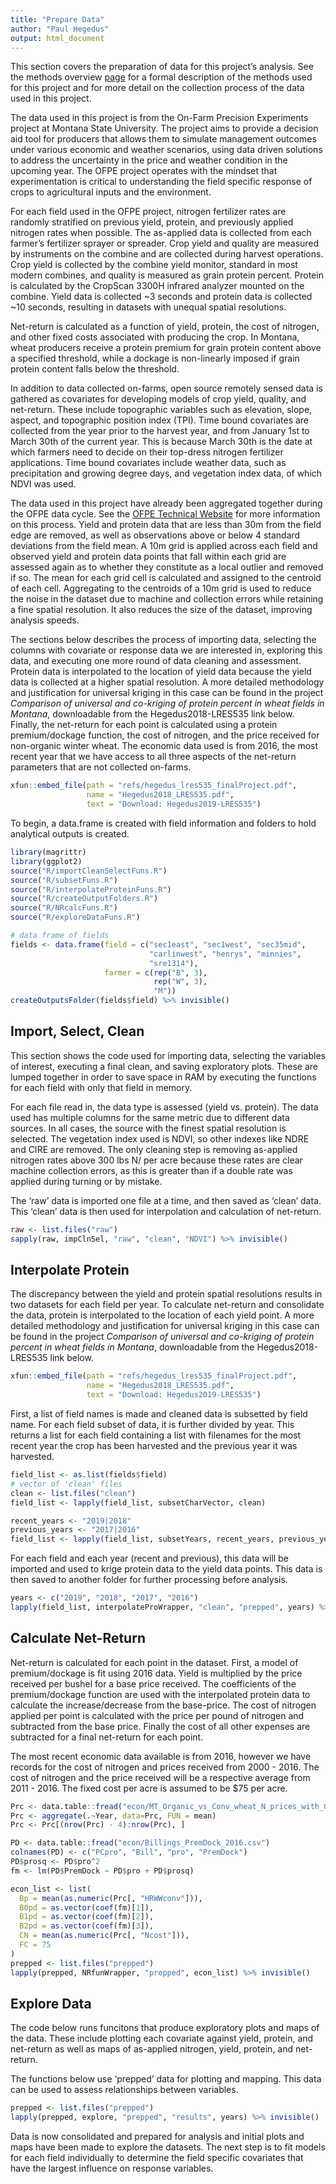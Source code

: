 ```yaml
---
title: "Prepare Data"
author: "Paul Hegedus"
output: html_document
---
```

This section covers the preparation of data for this project's analysis. See the methods overview [page](methods.html) for a formal description of the methods used for this project and for more detail on the collection process of the data used in this project.

The data used in this project is from the On-Farm Precision Experiments project at Montana State University. The project aims to provide a decision aid tool for producers that allows them to simulate management outcomes under various economic and weather scenarios, using data driven solutions to address the uncertainty in the price and weather condition in the upcoming year. The OFPE project operates with the mindset that experimentation is critical to understanding the field specific response of crops to agricultural inputs and the environment. 

For each field used in the OFPE project, nitrogen fertilizer rates are randomly stratified on previous yield, protein, and previously applied nitrogen rates when possible. The as-applied data is collected from each farmer's fertilizer sprayer or spreader. Crop yield and quality are measured by instruments on the combine and are collected during harvest operations. Crop yield is collected by the combine yield monitor, standard in most modern combines, and quality is measured as grain protein percent. Protein is calculated by the CropScan 3300H infrared analyzer mounted on the combine. Yield data is collected ~3 seconds and protein data is collected ~10 seconds, resulting in datasets with unequal spatial resolutions. 

Net-return is calculated as a function of yield, protein, the cost of nitrogen, and other fixed costs associated with producing the crop. In Montana, wheat producers receive a protein premium for grain protein content above a specified threshold, while a dockage is non-linearly imposed if grain protein content falls below the threshold.

In addition to data collected on-farms, open source remotely sensed data is gathered as covariates for developing models of crop yield, quality, and net-return. These include topographic variables such as elevation, slope, aspect, and topographic position index (TPI). Time bound covariates are collected from the year prior to the harvest year, and from January 1st to March 30th of the current year. This is because March 30th is the date at which farmers need to decide on their top-dress nitrogen fertilizer applications. Time bound covariates include weather data, such as precipitation and growing degree days, and vegetation index data, of which NDVI was used. 

The data used in this project have already been aggregated together during the OFPE data cycle. See the [OFPE Technical Website](https://paulhegedus.github.io/OFPE-Website/) for more information on this process. Yield and protein data that are less than 30m from the field edge are removed, as well as observations above or below 4 standard deviations from the field mean. A 10m grid is applied across each field and observed yield and protein data points that fall within each grid are assessed again as to whether they constitute as a local outlier and removed if so. The mean for each grid cell is calculated and assigned to the centroid of each cell. Aggregating to the centroids of a 10m grid is used to reduce the noise in the dataset due to machine and collection errors while retaining a fine spatial resolution. It also reduces the size of the dataset, improving analysis speeds.

The sections below describes the process of importing data, selecting the columns with covariate or response data we are interested in, exploring this data, and executing one more round of data cleaning and assessment. Protein data is interpolated to the location of yield data because the yield data is collected at a higher spatial resolution. A more detailed methodology and justification for universal kriging in this case can be found in the project *Comparison of universal and co-kriging of protein percent in wheat fields in Montana*, downloadable from the Hegedus2018-LRES535 link below. Finally, the net-return for each point is calculated using a protein premium/dockage function, the cost of nitrogen, and the price received for non-organic winter wheat. The economic data used is from 2016, the most recent year that we have access to all three aspects of the net-return parameters that are not collected on-farms.

```r
xfun::embed_file(path = "refs/hegedus_lres535_finalProject.pdf", 
                 name = "Hegedus2018_LRES535.pdf", 
                 text = "Download: Hegedus2019-LRES535")
```

To begin, a data.frame is created with field information and folders to hold analytical outputs is created.

```r
library(magrittr)
library(ggplot2)
source("R/importCleanSelectFuns.R")
source("R/subsetFuns.R")
source("R/interpolateProteinFuns.R")
source("R/createOutputFolders.R")
source("R/NRcalcFuns.R")
source("R/exploreDataFuns.R")

# data frame of fields
fields <- data.frame(field = c("sec1east", "sec1west", "sec35mid", 
                               "carlinwest", "henrys", "minnies",
                               "sre1314"),
                     farmer = c(rep("B", 3),
                                rep("W", 3),
                                "M"))
createOutputsFolder(fields$field) %>% invisible()
```

## Import, Select, Clean
This section shows the code used for importing data, selecting the variables of interest, executing a final clean, and saving exploratory plots. These are lumped together in order to save space in RAM by executing the functions for each field with only that field in memory. 

For each file read in, the data type is assessed (yield vs. protein). The data used has multiple columns for the same metric due to different data sources. In all cases, the source with the finest spatial resolution is selected. The vegetation index used is NDVI, so other indexes like NDRE and CIRE are removed. The only cleaning step is removing as-applied nitrogen rates above 300 lbs N/ per acre because these rates are clear machine collection errors, as this is greater than if a double rate was applied during turning or by mistake. 

The 'raw' data is imported one file at a time, and then saved as 'clean' data. This 'clean' data is then used for interpolation and calculation of net-return.

```r
raw <- list.files("raw") 
sapply(raw, impClnSel, "raw", "clean", "NDVI") %>% invisible()
```

## Interpolate Protein
The discrepancy between the yield and protein spatial resolutions results in two datasets for each field per year. To calculate net-return and consolidate the data, protein is interpolated to the location of each yield point. A more detailed methodology and justification for universal kriging in this case can be found in the project *Comparison of universal and co-kriging of protein percent in wheat fields in Montana*, downloadable from the Hegedus2018-LRES535 link below.

```r
xfun::embed_file(path = "refs/hegedus_lres535_finalProject.pdf", 
                 name = "Hegedus2018_LRES535.pdf", 
                 text = "Download: Hegedus2019-LRES535")
```

\newline

First, a list of field names is made and cleaned data is subsetted by field name. For each field subset of data, it is further divided by year. This returns a list for each field containing a list with filenames for the most recent year the crop has been harvested and the previous year it was harvested.

```r
field_list <- as.list(fields$field)
# vector of 'clean' files
clean <- list.files("clean") 
field_list <- lapply(field_list, subsetCharVector, clean)

recent_years <- "2019|2018"
previous_years <- "2017|2016"
field_list <- lapply(field_list, subsetYears, recent_years, previous_years)
```

For each field and each year (recent and previous), this data will be imported and used to krige protein data to the yield data points. This data is then saved to another folder for further processing before analysis. 

```r
years <- c("2019", "2018", "2017", "2016")
lapply(field_list, interpolateProWrapper, "clean", "prepped", years) %>% invisible()
```

## Calculate Net-Return
Net-return is calculated for each point in the dataset. First, a model of premium/dockage is fit using 2016 data. Yield is multiplied by the price received per bushel for a base price received. The coefficients of the premium/dockage function are used with the interpolated protein data to calculate the increase/decrease from the base-price. The cost of nitrogen applied per point is calculated with the price per pound of nitrogen and subtracted from the base price. Finally the cost of all other expenses are subtracted for a final net-return for each point.

The most recent economic data available is from 2016, however we have records for the cost of nitrogen and prices received from 2000 - 2016. The cost of nitrogen and the price received will be a respective average from 2011 - 2016. The fixed cost per acre is assumed to be $75 per acre.

```r
Prc <- data.table::fread("econ/MT_Organic_vs_Conv_wheat_N_prices_with_Climate.csv")
Prc <- aggregate(.~Year, data=Prc, FUN = mean)
Prc <- Prc[(nrow(Prc) - 4):nrow(Prc), ]

PD <- data.table::fread("econ/Billings_PremDock_2016.csv")
colnames(PD) <- c("PCpro", "Bill", "pro", "PremDock")
PD$prosq <- PD$pro^2
fm <- lm(PD$PremDock ~ PD$pro + PD$prosq) 

econ_list <- list(
  Bp = mean(as.numeric(Prc[, "HRWWconv"])),
  B0pd = as.vector(coef(fm)[1]),
  B1pd = as.vector(coef(fm)[2]),
  B2pd = as.vector(coef(fm)[3]),
  CN = mean(as.numeric(Prc[, "Ncost"])),
  FC = 75
)
prepped <- list.files("prepped")
lapply(prepped, NRfunWrapper, "prepped", econ_list) %>% invisible()
```

## Explore Data
The code below runs funcitons that produce exploratory plots and maps of the data. These include plotting each covariate against yield, protein, and net-return as well as maps of as-applied nitrogen, yield, protein, and net-return.

The functions below use 'prepped' data for plotting and mapping. This data can be used to assess relationships between variables.

```r
prepped <- list.files("prepped")
lapply(prepped, explore, "prepped", "results", years) %>% invisible()
```

Data is now consolidated and prepared for analysis and initial plots and maps have been made to explore the datasets. The next step is to fit models for each field individually to determine the field specific covariates that have the largest influence on response variables.

